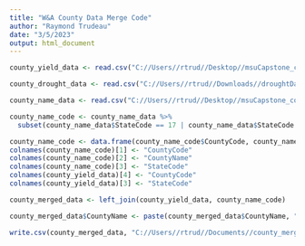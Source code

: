 ---
title: "W&A County Data Merge Code"
author: "Raymond Trudeau"
date: "3/5/2023"
output: html_document
---

```{r}
county_yield_data <- read.csv("C://Users//rtrud//Desktop//msuCapstone_countyYields//msuCapstone_countyYields//UnitYields.csv")
```

```{r}
county_drought_data <- read.csv("C://Users//rtrud//Downloads//droughtDataCapstone.csv")
```

```{r}
county_name_data <- read.csv("C://Users//rtrud//Desktop//msuCapstone_countyYields//msuCapstone_countyYields//CountyNames.csv")
```

```{r}
county_name_code <- county_name_data %>%
  subset(county_name_data$StateCode == 17 | county_name_data$StateCode == 18)
```


```{r}
county_name_code <- data.frame(county_name_code$CountyCode, county_name_code$CountyName, county_name_code$StateCode)
colnames(county_name_code)[1] <- "CountyCode"
colnames(county_name_code)[2] <- "CountyName"
colnames(county_name_code)[3] <- "StateCode"
colnames(county_yield_data)[4] <- "CountyCode"
colnames(county_yield_data)[3] <- "StateCode"
```


```{r}
county_merged_data <- left_join(county_yield_data, county_name_code)

county_merged_data$CountyName <- paste(county_merged_data$CountyName, "County")

write.csv(county_merged_data, "C://Users//rtrud//Documents//county_merged_data.csv")
```